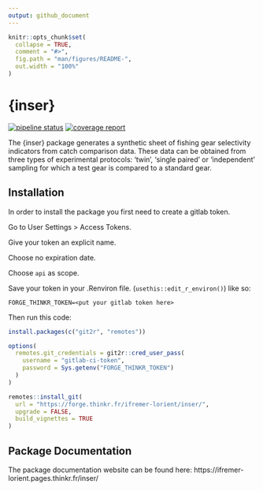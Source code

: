 ```yaml
---
output: github_document
---
```


<!-- README.md is generated from README.Rmd. Please edit that file -->

```r
knitr::opts_chunk$set(
  collapse = TRUE,
  comment = "#>",
  fig.path = "man/figures/README-",
  out.width = "100%"
)
```

# {inser}

<!-- badges: start -->
[![pipeline status](https://forge.thinkr.fr/ifremer-lorient/inser/badges/main/pipeline.svg)](https://forge.thinkr.fr/ifremer-lorient/inser/-/commits/main)
[![coverage report](https://forge.thinkr.fr/ifremer-lorient/inser/badges/main/coverage.svg)](http://ifremer-lorient.pages.thinkr.fr/inser/coverage.html)
<!-- badges: end -->

The {inser} package generates a synthetic sheet of fishing gear selectivity indicators from 
catch comparison data. These data can be obtained from three types of experimental protocols: 
'twin', 'single paired' or 'independent' sampling for which a test gear is compared to a standard gear.

## Installation

In order to install the package you first need to create a gitlab token.

Go to User Settings > Access Tokens. 

Give your token an explicit name.

Choose no expiration date.

Choose `api` as scope.

Save your token in your .Renviron file. (`usethis::edit_r_environ()`) like so:

```
FORGE_THINKR_TOKEN=<put your gitlab token here>
```

Then run this code:

```r
install.packages(c("git2r", "remotes"))

options(
  remotes.git_credentials = git2r::cred_user_pass(
    username = "gitlab-ci-token", 
    password = Sys.getenv("FORGE_THINKR_TOKEN")
  )
)

remotes::install_git(
  url = "https://forge.thinkr.fr/ifremer-lorient/inser/",
  upgrade = FALSE,
  build_vignettes = TRUE
)
```

## Package Documentation

The package documentation website can be found here: https://ifremer-lorient.pages.thinkr.fr/inser/
